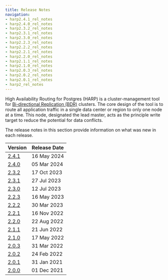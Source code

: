 ```yaml
---
title: Release Notes
navigation:
- harp2.4.1_rel_notes
- harp2.4.0_rel_notes
- harp2.3.2_rel_notes
- harp2.3.1_rel_notes
- harp2.3.0_rel_notes
- harp2.2.3_rel_notes
- harp2.2.2_rel_notes
- harp2.2.1_rel_notes
- harp2.2.0_rel_notes
- harp2.1.1_rel_notes
- harp2.1.0_rel_notes
- harp2.0.3_rel_notes
- harp2.0.2_rel_notes
- harp2.0.1_rel_notes
- harp2_rel_notes
---
```


High Availability Routing for Postgres (HARP) is a cluster-management tool for
[Bi-directional Replication (BDR)](../../bdr/) clusters. The core design of
the tool is to route all application traffic in a single data center or
region to only one node at a time. This node, designated the lead master, acts
as the principle write target to reduce the potential for data conflicts.

The release notes in this section provide information on what was new in each release.

| Version                  | Release Date |
| -----------------------  | ------------ |
| [2.4.1](harp2.4.1_rel_notes)  | 16 May 2024 |
| [2.4.0](harp2.4.0_rel_notes)  | 05 Mar 2024 |
| [2.3.2](harp2.3.2_rel_notes)  | 17 Oct 2023 |
| [2.3.1](harp2.3.1_rel_notes)  | 27 Jul 2023 |
| [2.3.0](harp2.3.0_rel_notes)  | 12 Jul 2023 |
| [2.2.3](harp2.2.3_rel_notes)  | 16 May 2023 |
| [2.2.2](harp2.2.2_rel_notes)  | 30 Mar 2023 |
| [2.2.1](harp2.2.1_rel_notes)  | 16 Nov 2022 |
| [2.2.0](harp2.2.0_rel_notes)  | 22 Aug 2022 |
| [2.1.1](harp2.1.1_rel_notes)  | 21 Jun 2022 |
| [2.1.0](harp2.1.0_rel_notes)  | 17 May 2022 |
| [2.0.3](harp2.0.3_rel_notes)  | 31 Mar 2022 |
| [2.0.2](harp2.0.2_rel_notes)  | 24 Feb 2022 |
| [2.0.1](harp2.0.1_rel_notes)  | 31 Jan 2021 |
| [2.0.0](harp2_rel_notes)      | 01 Dec 2021 |
